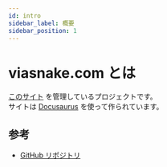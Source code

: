 ```yaml
---
id: intro
sidebar_label: 概要
sidebar_position: 1
---
```


# viasnake.com とは

[このサイト](https://viasnake.com/) を管理しているプロジェクトです。  
サイトは [Docusaurus](https://docusaurus.io/) を使って作られています。

## 参考

- [GitHub リポジトリ](https://github.com/viasnake/viasnake.com)
